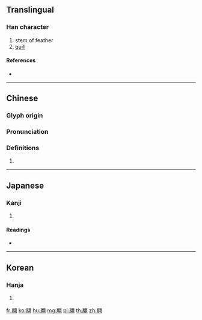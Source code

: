 {{character info/new}}
==Translingual==

===Han character===
{{Han char|rn=124|rad=羽|as=10|sn=16|four=17220|canj=MBSMM}}

# stem of feather
# [[quill]]

====References====
* {{Han ref|kx=0958.390|dkj=28776|dj=1404.290|hdz=53354.030|uh=7FEE|ud=32750|bh=BFAD|bd=49069}}

----

==Chinese==
{{zh-forms}}

===Glyph origin===
{{Han etym}}

===Pronunciation===
{{zh-pron
|m=hé
|c=hat6
|h=pfs=
|md=
|mn=
|w=
|mc=y
|oc=y
|cat=
}}

===Definitions===
{{zh-hanzi}}

# {{rfdef|lang=zh}}

----

==Japanese==

===Kanji===
{{ja-kanji|grade=|rs=羽10}}

# {{defn|lang=ja|sort=羽10}}

====Readings====
* {{ja-readings|on=[[かく]] (kaku), [[ぎゃく]] (gyaku), [[れき]] (reki), [[りゃく]] (ryaku)|kun=[[はねのもと]] (hanenomoto)|nanori=}}

----

==Korean==

===Hanja===
{{ko-hanja|hangeul=핵|eumhun=|rv=haek|mr=haek|y=hayk}}

# {{defn|lang=ko|sort=羽10}}

[[fr:翮]]
[[ko:翮]]
[[hu:翮]]
[[mg:翮]]
[[pl:翮]]
[[th:翮]]
[[zh:翮]]